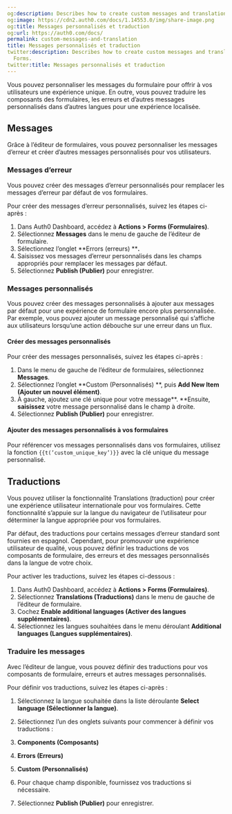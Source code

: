 ```yaml
---
og:description: Describes how to create custom messages and translations with Forms.
og:image: https://cdn2.auth0.com/docs/1.14553.0/img/share-image.png
og:title: Messages personnalisés et traduction
og:url: https://auth0.com/docs/
permalink: custom-messages-and-translation
title: Messages personnalisés et traduction
twitter:description: Describes how to create custom messages and translations with
  Forms.
twitter:title: Messages personnalisés et traduction
---
```


Vous pouvez personnaliser les messages du formulaire pour offrir à vos utilisateurs une expérience unique. En outre, vous pouvez traduire les composants des formulaires, les erreurs et d’autres messages personnalisés dans d’autres langues pour une expérience localisée.

## Messages

Grâce à l’éditeur de formulaires, vous pouvez personnaliser les messages d’erreur et créer d’autres messages personnalisés pour vos utilisateurs.

### Messages d’erreur

Vous pouvez créer des messages d’erreur personnalisés pour remplacer les messages d’erreur par défaut de vos formulaires.

Pour créer des messages d’erreur personnalisés, suivez les étapes ci-après :

1. Dans Auth0 Dashboard, accédez à **Actions > Forms (Formulaires)**.
2. Sélectionnez **Messages** dans le menu de gauche de l’éditeur de formulaire.
3. Sélectionnez l’onglet **Errors (erreurs) ****.**
4. Saisissez vos messages d’erreur personnalisés dans les champs appropriés pour remplacer les messages par défaut.
5. Sélectionnez **Publish (Publier)** pour enregistrer.

### Messages personnalisés

Vous pouvez créer des messages personnalisés à ajouter aux messages par défaut pour une expérience de formulaire encore plus personnalisée. Par exemple, vous pouvez ajouter un message personnalisé qui s’affiche aux utilisateurs lorsqu’une action débouche sur une erreur dans un flux.

#### Créer des messages personnalisés

Pour créer des messages personnalisés, suivez les étapes ci-après :

1. Dans le menu de gauche de l’éditeur de formulaires, sélectionnez **Messages**.
2. Sélectionnez l’onglet **Custom (Personnalisés) **, puis **Add New Item (Ajouter un nouvel élément)**.
3. À gauche, ajoutez une clé unique pour votre message**. **Ensuite, **saisissez** votre message personnalisé dans le champ à droite.
4. Sélectionnez **Publish (Publier)** pour enregistrer.

#### Ajouter des messages personnalisés à vos formulaires

Pour référencer vos messages personnalisés dans vos formulaires, utilisez la fonction `{{t(’custom_unique_key’)}}` avec la clé unique du message personnalisé.

## Traductions

Vous pouvez utiliser la fonctionnalité Translations (traduction) pour créer une expérience utilisateur internationale pour vos formulaires. Cette fonctionnalité s’appuie sur la langue du navigateur de l’utilisateur pour déterminer la langue appropriée pour vos formulaires.

Par défaut, des traductions pour certains messages d’erreur standard sont fournies en espagnol. Cependant, pour promouvoir une expérience utilisateur de qualité, vous pouvez définir les traductions de vos composants de formulaire, des erreurs et des messages personnalisés dans la langue de votre choix.

Pour activer les traductions, suivez les étapes ci-dessous :

1. Dans Auth0 Dashboard, accédez à **Actions > Forms (Formulaires)**.
2. Sélectionnez **Translations (Traductions)** dans le menu de gauche de l’éditeur de formulaire.
3. Cochez **Enable additional languages (Activer des langues supplémentaires)**.
4. Sélectionnez les langues souhaitées dans le menu déroulant **Additional languages (Langues supplémentaires)**.

### Traduire les messages

Avec l’éditeur de langue, vous pouvez définir des traductions pour vos composants de formulaire, erreurs et autres messages personnalisés.

Pour définir vos traductions, suivez les étapes ci-après :

1. Sélectionnez la langue souhaitée dans la liste déroulante **Select language (Sélectionner la langue)**.
2. Sélectionnez l’un des onglets suivants pour commencer à définir vos traductions :

1. **Components (Composants)**
2. **Errors (Erreurs)**
3. **Custom (Personnalisés)**
3. Pour chaque champ disponible, fournissez vos traductions si nécessaire.
4. Sélectionnez **Publish (Publier)** pour enregistrer.